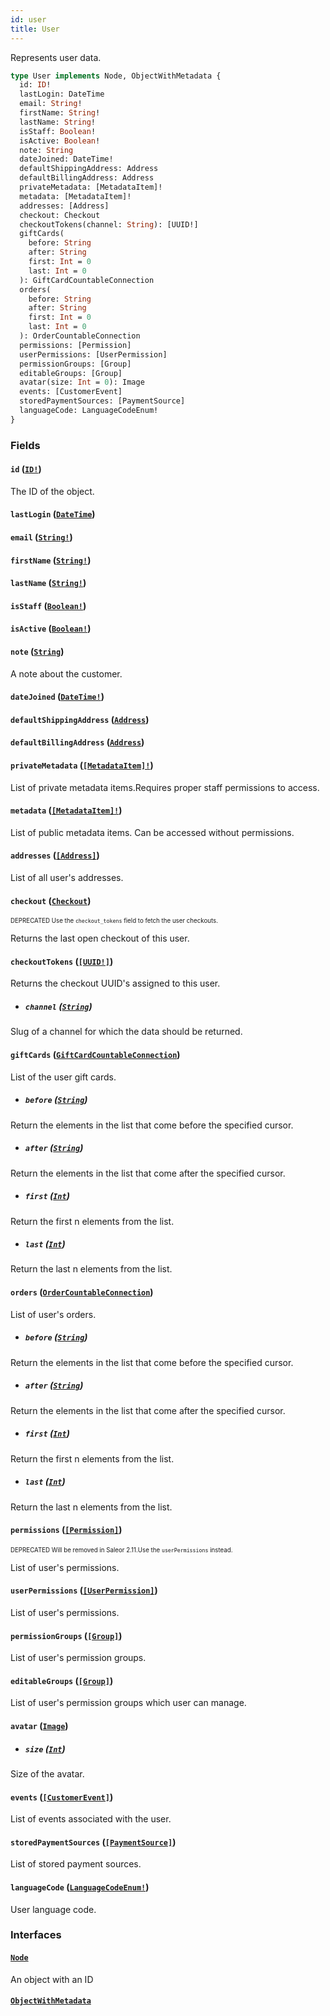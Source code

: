 ```yaml
---
id: user
title: User
---
```


Represents user data.

```graphql
type User implements Node, ObjectWithMetadata {
  id: ID!
  lastLogin: DateTime
  email: String!
  firstName: String!
  lastName: String!
  isStaff: Boolean!
  isActive: Boolean!
  note: String
  dateJoined: DateTime!
  defaultShippingAddress: Address
  defaultBillingAddress: Address
  privateMetadata: [MetadataItem]!
  metadata: [MetadataItem]!
  addresses: [Address]
  checkout: Checkout
  checkoutTokens(channel: String): [UUID!]
  giftCards(
    before: String
    after: String
    first: Int = 0
    last: Int = 0
  ): GiftCardCountableConnection
  orders(
    before: String
    after: String
    first: Int = 0
    last: Int = 0
  ): OrderCountableConnection
  permissions: [Permission]
  userPermissions: [UserPermission]
  permissionGroups: [Group]
  editableGroups: [Group]
  avatar(size: Int = 0): Image
  events: [CustomerEvent]
  storedPaymentSources: [PaymentSource]
  languageCode: LanguageCodeEnum!
}
```

### Fields

#### `id` ([`ID!`](/developer/api-reference/scalars/id.mdx))

The ID of the object.

#### `lastLogin` ([`DateTime`](/developer/api-reference/scalars/date-time.mdx))

#### `email` ([`String!`](/developer/api-reference/scalars/string.mdx))

#### `firstName` ([`String!`](/developer/api-reference/scalars/string.mdx))

#### `lastName` ([`String!`](/developer/api-reference/scalars/string.mdx))

#### `isStaff` ([`Boolean!`](/developer/api-reference/scalars/boolean.mdx))

#### `isActive` ([`Boolean!`](/developer/api-reference/scalars/boolean.mdx))

#### `note` ([`String`](/developer/api-reference/scalars/string.mdx))

A note about the customer.

#### `dateJoined` ([`DateTime!`](/developer/api-reference/scalars/date-time.mdx))

#### `defaultShippingAddress` ([`Address`](/developer/api-reference/objects/address.mdx))

#### `defaultBillingAddress` ([`Address`](/developer/api-reference/objects/address.mdx))

#### `privateMetadata` ([`[MetadataItem]!`](/developer/api-reference/objects/metadata-item.mdx))

List of private metadata items.Requires proper staff permissions to access.

#### `metadata` ([`[MetadataItem]!`](/developer/api-reference/objects/metadata-item.mdx))

List of public metadata items. Can be accessed without permissions.

#### `addresses` ([`[Address]`](/developer/api-reference/objects/address.mdx))

List of all user's addresses.

#### `checkout` ([`Checkout`](/developer/api-reference/objects/checkout.mdx))

<sub><sup><span className="deprecatedTag">DEPRECATED</span> Use the `checkout_tokens` field to fetch the user checkouts.</sup></sub>

Returns the last open checkout of this user.

#### `checkoutTokens` ([`[UUID!]`](/developer/api-reference/scalars/uuid.mdx))

Returns the checkout UUID's assigned to this user.

- ##### `channel` ([`String`](/developer/api-reference/scalars/string.mdx))

Slug of a channel for which the data should be returned.

#### `giftCards` ([`GiftCardCountableConnection`](/developer/api-reference/objects/gift-card-countable-connection.mdx))

List of the user gift cards.

- ##### `before` ([`String`](/developer/api-reference/scalars/string.mdx))

Return the elements in the list that come before the specified cursor.

- ##### `after` ([`String`](/developer/api-reference/scalars/string.mdx))

Return the elements in the list that come after the specified cursor.

- ##### `first` ([`Int`](/developer/api-reference/scalars/int.mdx))

Return the first n elements from the list.

- ##### `last` ([`Int`](/developer/api-reference/scalars/int.mdx))

Return the last n elements from the list.

#### `orders` ([`OrderCountableConnection`](/developer/api-reference/objects/order-countable-connection.mdx))

List of user's orders.

- ##### `before` ([`String`](/developer/api-reference/scalars/string.mdx))

Return the elements in the list that come before the specified cursor.

- ##### `after` ([`String`](/developer/api-reference/scalars/string.mdx))

Return the elements in the list that come after the specified cursor.

- ##### `first` ([`Int`](/developer/api-reference/scalars/int.mdx))

Return the first n elements from the list.

- ##### `last` ([`Int`](/developer/api-reference/scalars/int.mdx))

Return the last n elements from the list.

#### `permissions` ([`[Permission]`](/developer/api-reference/objects/permission.mdx))

<sub><sup><span className="deprecatedTag">DEPRECATED</span> Will be removed in Saleor 2.11.Use the `userPermissions` instead.</sup></sub>

List of user's permissions.

#### `userPermissions` ([`[UserPermission]`](/developer/api-reference/objects/user-permission.mdx))

List of user's permissions.

#### `permissionGroups` ([`[Group]`](/developer/api-reference/objects/group.mdx))

List of user's permission groups.

#### `editableGroups` ([`[Group]`](/developer/api-reference/objects/group.mdx))

List of user's permission groups which user can manage.

#### `avatar` ([`Image`](/developer/api-reference/objects/image.mdx))

- ##### `size` ([`Int`](/developer/api-reference/scalars/int.mdx))

Size of the avatar.

#### `events` ([`[CustomerEvent]`](/developer/api-reference/objects/customer-event.mdx))

List of events associated with the user.

#### `storedPaymentSources` ([`[PaymentSource]`](/developer/api-reference/objects/payment-source.mdx))

List of stored payment sources.

#### `languageCode` ([`LanguageCodeEnum!`](/developer/api-reference/enums/language-code-enum.mdx))

User language code.

### Interfaces

#### [`Node`](/developer/api-reference/interfaces/node.mdx)

An object with an ID

#### [`ObjectWithMetadata`](/developer/api-reference/interfaces/object-with-metadata.mdx)

